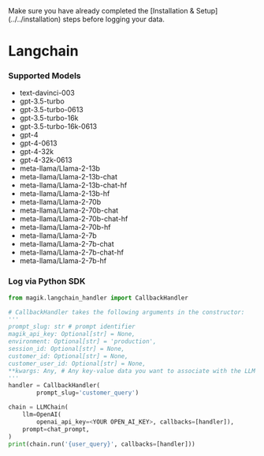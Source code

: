 
<Callout emoji="!!">
  Make sure you have already completed the [Installation &
  Setup](../../installation) steps before logging your data.
</Callout>

# Langchain

### Supported Models

- text-davinci-003
- gpt-3.5-turbo
- gpt-3.5-turbo-0613
- gpt-3.5-turbo-16k
- gpt-3.5-turbo-16k-0613
- gpt-4
- gpt-4-0613
- gpt-4-32k
- gpt-4-32k-0613
- meta-llama/Llama-2-13b
- meta-llama/Llama-2-13b-chat
- meta-llama/Llama-2-13b-chat-hf
- meta-llama/Llama-2-13b-hf
- meta-llama/Llama-2-70b
- meta-llama/Llama-2-70b-chat
- meta-llama/Llama-2-70b-chat-hf
- meta-llama/Llama-2-70b-hf
- meta-llama/Llama-2-7b
- meta-llama/Llama-2-7b-chat
- meta-llama/Llama-2-7b-chat-hf
- meta-llama/Llama-2-7b-hf

### Log via Python SDK

```python
from magik.langchain_handler import CallbackHandler

# CallbackHandler takes the following arguments in the constructor:
'''
prompt_slug: str # prompt identifier
magik_api_key: Optional[str] = None,
environment: Optional[str] = 'production',
session_id: Optional[str] = None,
customer_id: Optional[str] = None,
customer_user_id: Optional[str] = None,
**kwargs: Any, # Any key-value data you want to associate with the LLM calls in a chain
'''
handler = CallbackHandler(
        prompt_slug='customer_query')

chain = LLMChain(
    llm=OpenAI(
        openai_api_key=<YOUR OPEN_AI_KEY>, callbacks=[handler]),
    prompt=chat_prompt,
)
print(chain.run('{user_query}', callbacks=[handler]))
```
